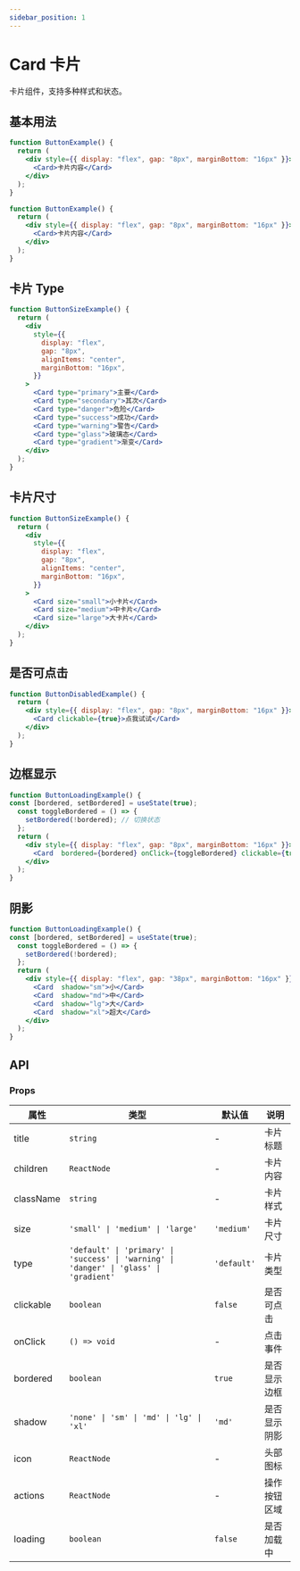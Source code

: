 ```yaml
---
sidebar_position: 1
---
```


# Card 卡片

卡片组件，支持多种样式和状态。

## 基本用法

```jsx live
function ButtonExample() {
  return (
    <div style={{ display: "flex", gap: "8px", marginBottom: "16px" }}>
      <Card>卡片内容</Card>
    </div>
  );
}
```

  

```jsx live
function ButtonExample() {
  return (
    <div style={{ display: "flex", gap: "8px", marginBottom: "16px" }}>
      <Card>卡片内容</Card>
    </div>
  );
}
```

## 卡片 Type

```jsx live
function ButtonSizeExample() {
  return (
    <div
      style={{
        display: "flex",
        gap: "8px",
        alignItems: "center",
        marginBottom: "16px",
      }}
    >
      <Card type="primary">主要</Card>
      <Card type="secondary">其次</Card>
      <Card type="danger">危险</Card>
      <Card type="success">成功</Card>
      <Card type="warning">警告</Card>
      <Card type="glass">玻璃态</Card>
      <Card type="gradient">渐变</Card>
    </div>
  );
}
```

## 卡片尺寸

```jsx live
function ButtonSizeExample() {
  return (
    <div
      style={{
        display: "flex",
        gap: "8px",
        alignItems: "center",
        marginBottom: "16px",
      }}
    >
      <Card size="small">小卡片</Card>
      <Card size="medium">中卡片</Card>
      <Card size="large">大卡片</Card>
    </div>
  );
}
```

## 是否可点击

```jsx live
function ButtonDisabledExample() {
  return (
    <div style={{ display: "flex", gap: "8px", marginBottom: "16px" }}>
      <Card clickable={true}>点我试试</Card>
    </div>
  );
}
```

## 边框显示

```jsx live
function ButtonLoadingExample() {
const [bordered, setBordered] = useState(true);
  const toggleBordered = () => {
    setBordered(!bordered); // 切换状态
  };
  return (
    <div style={{ display: "flex", gap: "8px", marginBottom: "16px" }}> 
      <Card  bordered={bordered} onClick={toggleBordered} clickable={true}>有无边框</Card>
    </div>
  );
}
```

## 阴影

```jsx live
function ButtonLoadingExample() {
const [bordered, setBordered] = useState(true);
  const toggleBordered = () => {
    setBordered(!bordered); 
  };
  return (
    <div style={{ display: "flex", gap: "38px", marginBottom: "16px" }}> 
      <Card  shadow="sm">小</Card>
      <Card  shadow="md">中</Card>
      <Card  shadow="lg">大</Card>
      <Card  shadow="xl">超大</Card>
    </div>
  );
}
```

## API

### Props

| 属性      | 类型                                                                           | 默认值      | 说明             |
| --------- | ------------------------------------------------------------------------------ | ----------- | ---------------- |
| title     | `string`                                                                       | -           | 卡片标题         |
| children  | `ReactNode`                                                                    | -           | 卡片内容         |
| className | `string`                                                                       | -           | 卡片样式         |
| size      | `'small' \| 'medium' \| 'large'`                                              | `'medium'`  | 卡片尺寸         |
| type      | `'default' \| 'primary' \| 'success' \| 'warning' \| 'danger' \| 'glass' \| 'gradient'` | `'default'` | 卡片类型         |
| clickable | `boolean`                                                                      | `false`     | 是否可点击       |
| onClick   | `() => void`                                                                   | -           | 点击事件         |
| bordered  | `boolean`                                                                      | `true`      | 是否显示边框     |
| shadow    | `'none' \| 'sm' \| 'md' \| 'lg' \| 'xl'`                                       | `'md'`      | 是否显示阴影     |
| icon      | `ReactNode`                                                                    | -           | 头部图标         |
| actions   | `ReactNode`                                                                    | -           | 操作按钮区域     |
| loading   | `boolean`                                                                      | `false`     | 是否加载中       |

